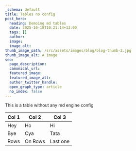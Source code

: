 ```yaml
---
_schema: default
title: Tables no config
post_hero:
  heading: Demoing md tables
  date: 2025-10-18T10:21:14+13:00
  tags: []
  author:
  image:
  image_alt:
thumb_image_path: /src/assets/images/blog/blog-thumb-2.jpg
thumb_image_alt: A image
seo:
  page_description:
  canonical_url:
  featured_image:
  featured_image_alt:
  author_twitter_handle:
  open_graph_type: article
  no_index: false
---
```

This is a table without any md engine config

| Col 1 | Col 2 | Col 3 |
| --- | --- | --- |
| Hey | Ho | Hi |
| Bye | Cya | Tata |
| Rows | On Rows | Last one |